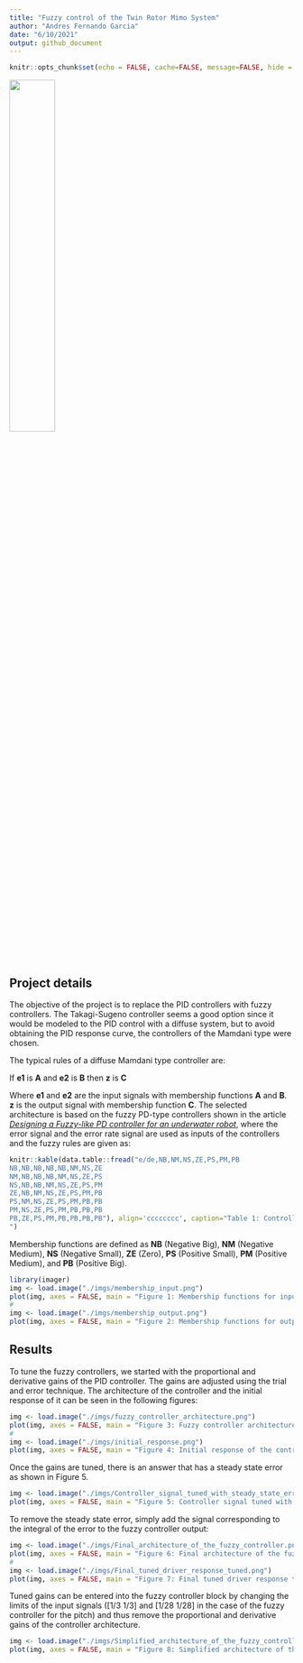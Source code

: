```yaml
---
title: "Fuzzy control of the Twin Rotor Mimo System"
author: "Andres Fernando Garcia"
date: "6/10/2021"
output: github_document
---
```


```r
knitr::opts_chunk$set(echo = FALSE, cache=FALSE, message=FALSE, hide = TRUE, warning = FALSE)
```

<img src="./imgs/Twin_Rotor_MIMO_System.gif"
     height="40%" 
     width="40%"/>
     
## Project details
The objective of the project is to replace the PID controllers with fuzzy controllers. The Takagi-Sugeno controller seems a good option since it would be modeled to the PID control with a diffuse system, but to avoid obtaining the PID response curve, the controllers of the Mamdani type were chosen.

The typical rules of a diffuse Mamdani type controller are:

If **e1** is **A** and **e2** is **B** then **z** is **C**

Where **e1** and **e2** are the input signals with membership functions **A** and **B**. **z** is the output signal with membership function **C**. The selected architecture is based on the fuzzy PD-type controllers shown in the article *[Designing a Fuzzy-like PD controller for an underwater robot](http://hamzib.free.fr/Articles/science15.pdf)*, where the error signal and the error rate signal are used as inputs of the controllers and the fuzzy rules are given as:

```r
knitr::kable(data.table::fread("e/de,NB,NM,NS,ZE,PS,PM,PB
NB,NB,NB,NB,NB,NM,NS,ZE
NM,NB,NB,NB,NM,NS,ZE,PS
NS,NB,NB,NM,NS,ZE,PS,PM
ZE,NB,NM,NS,ZE,PS,PM,PB
PS,NM,NS,ZE,PS,PM,PB,PB
PM,NS,ZE,PS,PM,PB,PB,PB
PB,ZE,PS,PM,PB,PB,PB,PB"), align='cccccccc', caption="Table 1: Controller fuzzy rule set
")
```
Membership functions are defined as **NB** (Negative Big), **NM** (Negative Medium), **NS** (Negative Small), **ZE** (Zero), **PS** (Positive Small), **PM** (Positive Medium), and **PB** (Positive Big). 

```r
library(imager)
img <- load.image("./imgs/membership_input.png")
plot(img, axes = FALSE, main = "Figure 1: Membership functions for inputs")
#
img <- load.image("./imgs/membership_output.png")
plot(img, axes = FALSE, main = "Figure 2: Membership functions for outputs")
```

## Results
To tune the fuzzy controllers, we started with the proportional and derivative gains of the PID controller. The gains are adjusted using the trial and error technique. The architecture of the controller and the initial response of it can be seen in the following figures:

```r
img <- load.image("./imgs/fuzzy_controller_architecture.png")
plot(img, axes = FALSE, main = "Figure 3: Fuzzy controller architecture")
#
img <- load.image("./imgs/initial_response.png")
plot(img, axes = FALSE, main = "Figure 4: Initial response of the controller with the PD parameters")
```

Once the gains are tuned, there is an answer that has a steady state error as shown in Figure 5.

```r
img <- load.image("./imgs/Controller_signal_tuned_with_steady_state_error.png")
plot(img, axes = FALSE, main = "Figure 5: Controller signal tuned with steady state error")
```
To remove the steady state error, simply add the signal corresponding to the integral of the error to the fuzzy controller output:

```r
img <- load.image("./imgs/Final_architecture_of_the_fuzzy_controller.png")
plot(img, axes = FALSE, main = "Figure 6: Final architecture of the fuzzy controller")
#
img <- load.image("./imgs/Final_tuned_driver_response_tuned.png")
plot(img, axes = FALSE, main = "Figure 7: Final tuned driver response tuned")
```
Tuned gains can be entered into the fuzzy controller block by changing the limits of the input signals ([1/3 1/3] and [1/28 1/28] in the case of the fuzzy controller for the pitch) and thus remove the proportional and derivative gains of the controller architecture.


```r
img <- load.image("./imgs/Simplified_architecture_of_the_fuzzy_controller.png")
plot(img, axes = FALSE, main = "Figure 8: Simplified architecture of the fuzzy controller")
```

